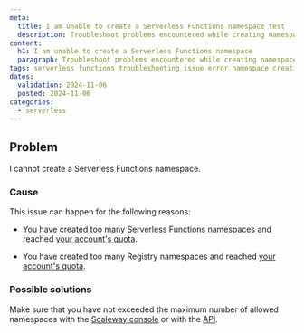 ```yaml
---
meta:
  title: I am unable to create a Serverless Functions namespace test
  description: Troubleshoot problems encountered while creating namespaces for Scaleway Serverless Functions.
content:
  h1: I am unable to create a Serverless Functions namespace
  paragraph: Troubleshoot problems encountered while creating namespaces for Scaleway Serverless Functions.
tags: serverless functions troubleshooting issue error namespace creation unable
dates:
  validation: 2024-11-06
  posted: 2024-11-06
categories:
  - serverless
---
```


## Problem

I cannot create a Serverless Functions namespace.

### Cause

This issue can happen for the following reasons:

- You have created too many Serverless Functions namespaces and reached [your account's quota](/identity-and-access-management/organizations-and-projects/additional-content/organization-quotas/#serverless-functions).

- You have created too many Registry namespaces and reached [your account's quota](/identity-and-access-management/organizations-and-projects/additional-content/organization-quotas/#container-registry).

### Possible solutions

Make sure that you have not exceeded the maximum number of allowed namespaces with the [Scaleway console](https://console.scaleway.com/) or with the [API](https://www.scaleway.com/en/developers/api/serverless-functions/#path-namespaces-list-all-your-namespaces).